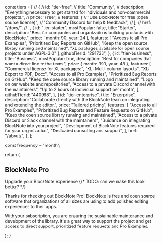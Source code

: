 
  const tiers = [
    // {
    //   id: "tier-free",
    //   title: "Community",
    //   description: "Everything necessary to get started for individuals and non-commercial projects.",
    //   price: "Free",
    //   features: [
    //     "Use BlockNote for free (open source license)",
    //     "Community Discord for help & feedback",
    //   ],
    //   href: "/docs/",
    // },
    {
      id: "tier-starter",
      mostPopular: false,
      title: "Starter",
      description:
        "Best for companies and organizations building products with BlockNote.",
      price: { month: 90, year: 24 },
      features: [
        "Access to all Pro Examples",
        "Prioritized Bug Reports on GitHub",
        "Keep the open source library running and maintained",
        "XL packages available for open source projects under AGPL-3.0"
      ],
      githubTierId: "291733",
    },
    {
      id: "tier-business",
      title: "Business",
      mostPopular: true,
      description:
        "Best for companies that want a direct line to the team.",
      price: { month: 390, year: 48 },
      features: [
        "Commercial license for XL packages:",
        "XL: Multi-column layouts",
        "XL: Export to PDF, Docx",
        "Access to all Pro Examples",
        "Prioritized Bug Reports on GitHub",
        "Keep the open source library running and maintained",
        "Logo on our website and repositories",
        "Access to a private Discord channel with the maintainers",
        "Up to 2 hours of individual support per month",
      ],
      githubTierId: "440968",
    },
    {
      id: "tier-enterprise",
      title: "Enterprise",
      description:
        "Collaborate directly with the BlockNote team on integrating and extending the editor.",
      price: "Tailored pricing",
      features: [
        "Access to all Pro Examples",
        "Prioritized Bug Reports and Feature Requests on GitHub",
        "Keep the open source library running and maintained",
        "Access to a private Discord or Slack channel with the maintainers",
        "Guidance on integrating BlockNote into your project",
        "Development of BlockNote features required for your organization",
        "Dedicated consulting and support",
      ],
      href: "/about/",
    },
  ];

const frequency = "month";

return (

<div className="flex flex-col items-center py-16 sm:py-16">
  <div className="flex max-w-screen-xl flex-col items-center px-6 lg:px-8">
    <h2 className="max-w-6xl text-center text-base font-semibold leading-7 text-indigo-600">
      BlockNote Pro
    </h2>
    <SectionHeader>Upgrade your BlockNote experience</SectionHeader>
    {/* TODO: can we make this look better? */}
    <p className="mt-6 max-w-screen-lg text-center text-lg text-[#00000080] dark:text-[#FFFFFFB2]">
      Thanks for checking out BlockNote Pro! BlockNote is free and open source
      software that organizations of all sizes are using to add polished editing
      experiences to their apps.
    </p>
    <p className="mt-6 max-w-screen-lg text-center text-lg text-[#00000080] dark:text-[#FFFFFFB2]">
      With your subscription, you are ensuring the sustainable maintenance and
      development of the library. It's a great way to support the project and
      get access to direct support, prioritized feature requests and Pro
      Examples.
    </p>
    <Tiers tiers={tiers} frequency={frequency} />
    <FAQ />
  </div>
</div>
); }
